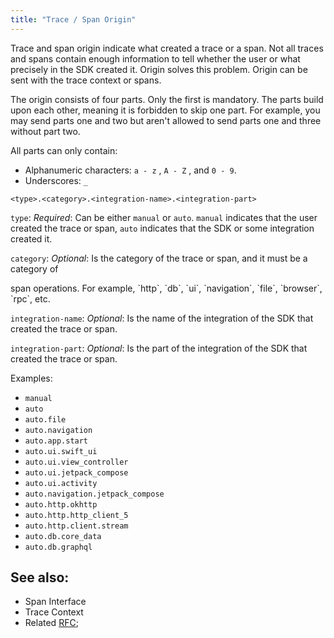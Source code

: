 ```yaml
---
title: "Trace / Span Origin"
---
```


Trace and span origin indicate what created a trace or a span. Not all traces and spans contain enough information
to tell whether the user or what precisely in the SDK created it. Origin solves this problem. Origin can be sent with
the <Link to="sdk/event-payloads/contexts/#trace-context">trace context</Link> or <Link to="sdk/event-payloads/span/">spans</Link>.


The origin consists of four parts. Only the first is mandatory. The parts build upon each other, meaning it is forbidden
to skip one part. For example, you may send parts one and two but aren't allowed to send parts one and three without part two.

All parts can only contain:

* Alphanumeric characters: `a - z` , `A - Z` , and `0 - 9`.
* Underscores: `_`

```
<type>.<category>.<integration-name>.<integration-part>
```

`type`: _Required_: Can be either `manual` or `auto`. `manual` indicates that the user created the trace or span, `auto` indicates
that the SDK or some integration created it.

`category`: _Optional_: Is the category of the trace or span, and it must be a category of
<Link to="/sdk/performance/span-operations/#currently-used-categories">span operations</Link>. For example, `http`, `db`, `ui`, `navigation`, `file`, `browser`, `rpc`, etc.

`integration-name`: _Optional_: Is the name of the integration of the SDK that created the trace or span. 

`integration-part`: _Optional_: Is the part of the integration of the SDK that created the trace or span.


Examples:

- `manual`
- `auto`
- `auto.file`
- `auto.navigation`
- `auto.app.start`
- `auto.ui.swift_ui`
- `auto.ui.view_controller`
- `auto.ui.jetpack_compose`
- `auto.ui.activity`
- `auto.navigation.jetpack_compose`
- `auto.http.okhttp`
- `auto.http.http_client_5`
- `auto.http.client.stream`
- `auto.db.core_data`
- `auto.db.graphql`

## See also:

- <Link to="sdk/event-payloads/span/">Span Interface</Link>
- <Link to="sdk/event-payloads/contexts/#trace-context">Trace Context</Link>
- Related [RFC](https://github.com/getsentry/rfcs/pull/73/);